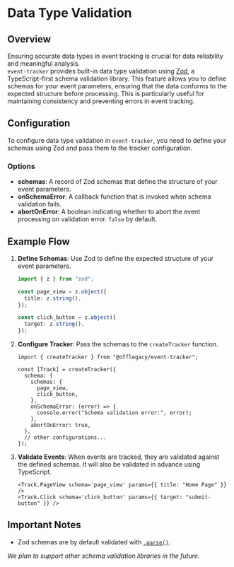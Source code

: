 # Data Type Validation

## Overview

Ensuring accurate data types in event tracking is crucial for data reliability and meaningful analysis.  
`event-tracker` provides built-in data type validation using [Zod](https://zod.dev/), a TypeScript-first schema validation library.
This feature allows you to define schemas for your event parameters, ensuring that the data conforms to the expected structure before processing.
This is particularly useful for maintaining consistency and preventing errors in event tracking.

## Configuration

To configure data type validation in `event-tracker`, you need to define your schemas using Zod and pass them to the tracker configuration.

### Options

- **schemas**: A record of Zod schemas that define the structure of your event parameters.
- **onSchemaError**: A callback function that is invoked when schema validation fails.
- **abortOnError**: A boolean indicating whether to abort the event processing on validation error. `false` by default.

## Example Flow

1. **Define Schemas**: Use Zod to define the expected structure of your event parameters.

   ```typescript
   import { z } from "zod";

   const page_view = z.object({
     title: z.string(),
   });

   const click_button = z.object({
     target: z.string(),
   });
   ```

2. **Configure Tracker**: Pass the schemas to the `createTracker` function.

   ```tsx
   import { createTracker } from "@offlegacy/event-tracker";

   const [Track] = createTracker({
     schema: {
       schemas: {
         page_view,
         click_button,
       },
       onSchemaError: (error) => {
         console.error("Schema validation error:", error);
       },
       abortOnError: true,
     },
     // other configurations...
   });
   ```

3. **Validate Events**: When events are tracked, they are validated against the defined schemas. It will also be validated in advance using TypeScript.
   ```tsx
   <Track.PageView schema='page_view' params={{ title: "Home Page" }} />
   <Track.Click schema='click_button' params={{ target: "submit-button" }} />
   ```

## Important Notes

- Zod schemas are by default validated with [`.parse()`](https://zod.dev/?id=parse).

_We plan to support other schema validation libraries in the future._
